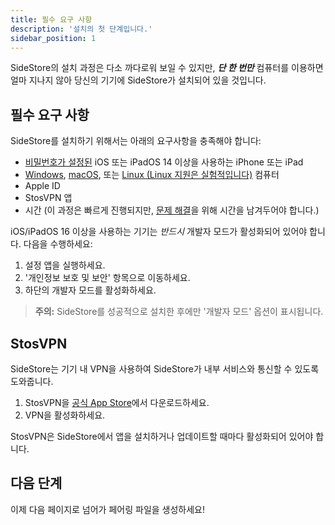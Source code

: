 ```yaml
---
title: 필수 요구 사항
description: '설치의 첫 단계입니다.'
sidebar_position: 1
---
```


SideStore의 설치 과정은 다소 까다로워 보일 수 있지만, ***단 한 번만*** 컴퓨터를 이용하면 얼마 지나지 않아 당신의 기기에 SideStore가 설치되어 있을 것입니다.  

## 필수 요구 사항

SideStore를 설치하기 위해서는 아래의 요구사항을 충족해야 합니다:
- [비밀번호가 설정된](https://support.apple.com/en-us/119586) iOS 또는 iPadOS 14 이상을 사용하는 iPhone 또는 iPad
- [Windows](/docs/installation/windows.mdx), [macOS](/docs/installation/mac.mdx), 또는 [Linux (Linux 지원은 실험적입니다)](/docs/installation/linux.mdx) 컴퓨터
- Apple ID
- StosVPN 앱
- 시간 (이 과정은 빠르게 진행되지만, [문제 해결](/docs/troubleshooting/)을 위해 시간을 남겨두어야 합니다.)

iOS/iPadOS 16 이상을 사용하는 기기는 *반드시* 개발자 모드가 활성화되어 있어야 합니다. 다음을 수행하세요:
1. 설정 앱을 실행하세요.
2. '개인정보 보호 및 보안' 항목으로 이동하세요.
3. 하단의 개발자 모드를 활성화하세요.

> **주의:** SideStore를 성공적으로 설치한 후에만 '개발자 모드' 옵션이 표시됩니다.

## StosVPN

SideStore는 기기 내 VPN을 사용하여 SideStore가 내부 서비스와 통신할 수 있도록 도와줍니다.

1. StosVPN을 [공식 App Store](https://apps.apple.com/us/app/stosvpn/id6744003051)에서 다운로드하세요.
2. VPN을 활성화하세요.

StosVPN은 SideStore에서 앱을 설치하거나 업데이트할 때마다 활성화되어 있어야 합니다.

## 다음 단계

이제 다음 페이지로 넘어가 페어링 파일을 생성하세요!